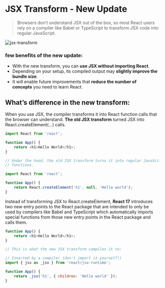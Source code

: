 # JSX Transform - New Update

> Browsers don’t understand JSX out of the box, so most React users rely on a compiler like Babel or TypeScript to transform JSX code into regular JavaScript.

![jsx-transform](/jsx-transform.png)

### few benefits of the new update:

-   With the new transform, you can **use JSX without importing React**.
-   Depending on your setup, its compiled output may **slightly improve the bundle size**.
-   It will enable future improvements that **reduce the number of concepts** you need to learn React.

## What’s difference in the new transform:

When you use JSX, the compiler transforms it into React function calls that the browser can understand. **The old JSX transform** turned JSX into React.createElement(...) calls.

```javascript
import React from 'react';

function App() {
    return <h1>Hello World</h1>;
}

// Under the hood, the old JSX transform turns it into regular JavaScript
// functions.

import React from 'react';

function App() {
    return React.createElement('h1', null, 'Hello world');
}
```

Instead of transforming JSX to React.createElement, **React 17** introduces two new entry points to the React package that are intended to only be used by compilers like Babel and TypeScript which automatically imports special functions from those new entry points in the React package and calls them.

```javascript
function App() {
    return <h1>Hello World</h1>;
}

// This is what the new JSX transform compiles it to:

// Inserted by a compiler (don't import it yourself!)
import { jsx as _jsx } from 'react/jsx-runtime';

function App() {
    return _jsx('h1', { children: 'Hello world' });
}
```
